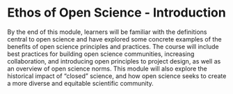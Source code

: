 # Ethos of Open Science - Introduction

By the end of this module, learners will be familiar with the definitions central to open science and have explored some concrete examples of the benefits of open science principles and practices. The course will include best practices for building open science communities, increasing collaboration, and introducing open principles to project design, as well as an overview of open science norms. This module will also explore the historical impact of “closed” science, and how open science seeks to create a more diverse and equitable scientific community.
